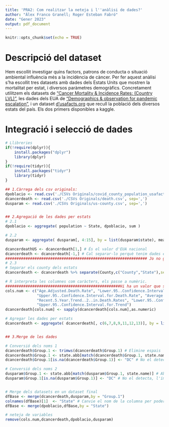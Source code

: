 ---
title: 'PRA2: Com realitzar la neteja i l''anàlisi de dades?'
author: "Àlex Franco Granell; Roger Esteban Fabró"
date: "Gener 2023"
output: pdf_document
---

```{r setup, include=FALSE}
knitr::opts_chunk$set(echo = TRUE)
```

# Descripció del dataset

Hem escollit investigar quins factors, patrons de conducta o situació ambiental influència més a la incidència de càncer. Per fer aquest anàlisi s'ha escollit tres datasets amb dades dels Estats Units que mostren la mortalitat per estat, i diversos paràmetres demogràfics. Concretament utilitzem els datasets de ["Cancer Mortality & Incidence Rates: (Country LVL)"](https://www.kaggle.com/datasets/thedevastator/us-county-level-cancer-mortality-and-incidence-r?resource=download&select=death+.csv), les dades dels EUA de ["Demographics & observation for pandemic escalation"](https://www.kaggle.com/code/aestheteaman01/demographics-observation-for-pandemic-escalation/data?select=us-county.csv), i un dataset [d'usafacts.org](https://static.usafacts.org/public/data/covid-19/covid_county_population_usafacts.csv?_ga=2.202830163.395284796.1672845391-1680078968.1672845391) que recull la població dels diversos estats del país. Els dos primers disponibles a kaggle.


# Integració i selecció de dades

```{r include=FALSE}
# Llibreries
if(!require(dplyr)){
    install.packages("dplyr")
    library(dplyr)
}
if(!require(tidyr)){
    install.packages("tidyr")
    library(tidyr)
}

## 1.Càrrega dels csv originals:
dpoblacio <- read.csv('./CSVs Originals/covid_county_population_usafacts.csv', sep=',')
dcancerdeath <- read.csv('./CSVs Originals/death.csv', sep=',')
dusparam <- read.csv('./CSVs Originals/us-county.csv', sep=',')


## 2.Agregació de les dades per estats
# 2.1
dpoblacio <- aggregate( population ~ State, dpoblacio, sum )

# 2.2
dusparam <- aggregate( dusparam[, 4:15], by = list(dusparam$state), mean ) ### ROGER els NA del dataset resulten en molts més NA dels que hi ha quan es fa l'agregació. Es podrien eliminar els county amb NA per fer la mitjana, o imputar la mitjana estatal en aquests valors. També es podria imputar la mitjana nacional a l'estatal una vegada agregat. Com en principi l'estudi dels NA et tocarà a tu, t'ho deixe programat de moment per fer l'agregació. Jo imputaria la mitjana dels estats, i després faria l'agregació, però ho deixe a la teua elecció.

dcancerdeathUS <- dcancerdeath[1,] # És el valor d'EUA nacional
dcancerdeath <- dcancerdeath[-1,] # Cal separar-lo perquè tenim dades estatals, no nacionals
############################################################### Jo no guardava aquesta variable, després podem fer una mitjana de el dfBase i ja tindriem la mitjana nacional de tots els paràmetres. De moment el deixe ###############################################
# 2.3
# Separar els county dels estats
dcancerdeath <- dcancerdeath %>% separate(County,c("County","State"),sep=",")

# R interpreta les columnes com caràcters, els passe a numèric. 
###################################################Hi ha un valor que s'hauria de discretitzar si cal introduïr-lo: "Recent.Trend..2."#######################################################
cols.num <- c("Age.Adjusted.Death.Rate", "Lower.95..Confidence.Interval.for.Death.Rate", 
              "Upper.95..Confidence.Interval.for.Death.Rate", "Average.Deaths.per.Year",
              "Recent.5.Year.Trend..2..in.Death.Rates", "Lower.95..Confidence.Interval.for.Trend",
              "Upper.95..Confidence.Interval.for.Trend")
dcancerdeath[cols.num] <- sapply(dcancerdeath[cols.num],as.numeric)

# Agregar les dades per estats
dcancerdeath <- aggregate( dcancerdeath[, c(6,7,8,9,11,12,13)], by = list(dcancerdeath$State), mean ) ### Passa el mateix amb els NA


## 3.Merge de les dades

# Conversió dels noms 1
dcancerdeath$Group.1 <- trimws(dcancerdeath$Group.1) # Elimine espais
dcancerdeath$Group.1 <- state.abb[match(dcancerdeath$Group.1, state.name)] # Abrevie noms
dcancerdeath$Group.1[is.na(dcancerdeath$Group.1)] <- "DC" # No el detecta, l'impute

# Conversió dels noms 2
dusparam$Group.1 <- state.abb[match(dusparam$Group.1, state.name)] # Abrevie noms
dusparam$Group.1[is.na(dusparam$Group.1)] <- "DC" # No el detecta, l'impute


# Merge dels datasets en un dataset final
dfBase <- merge(dcancerdeath,dusparam,by = "Group.1")
colnames(dfBase)[1]  <- "State" # Canvie el nom de la columna per poder fer el merge
dfBase <- merge(dpoblacio,dfBase,by = "State")

# neteja de variables
remove(cols.num,dcancerdeath,dpoblacio,dusparam)
```







